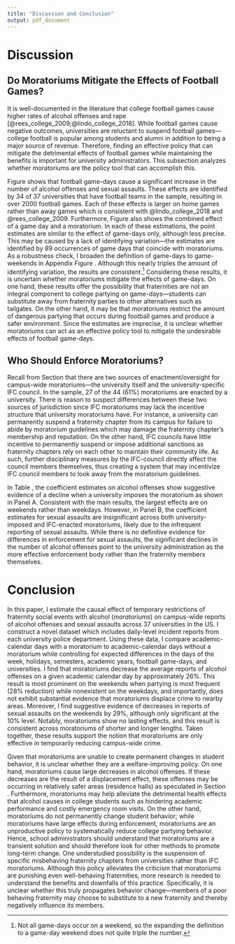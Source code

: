 ```yaml
---
title: "Discussion and Conclusion"
output: pdf_document
---
```


<!-- ```{r setup, include=FALSE} -->
<!-- knitr::opts_chunk$set(echo = TRUE) -->
<!-- ``` -->

# Discussion \label{section:discussion}

## Do Moratoriums Mitigate the Effects of Football Games? \label{section:football}

It is well-documented in the literature that college football games cause higher rates of alcohol offenses and rape [@rees_college_2009;@lindo_college_2018]. While football games cause negative outcomes, universities are reluctant to suspend football games—college football is popular among students and alumni in addition to being a major source of revenue. Therefore, finding an effective policy that can mitigate the detrimental effects of football games while maintaining the benefits is important for university administrators. This subsection analyzes whether moratoriums are the policy tool that can accomplish this.

Figure \ref{game_moratorium_plot} shows that football game-days cause a significant increase in the number of alcohol offenses and sexual assaults. These effects are identified by 34 of 37 universities that have football teams in the sample, resulting in over 2000 football games. Each of these effects is larger on home games rather than away games which is consistent with @lindo_college_2018 and @rees_college_2009. Furthermore, Figure \ref{game_moratorium_plot} also shows the combined effect of a game day and a moratorium. In each of these estimations, the point estimates are similar to the effect of game-days only, although less precise. This may be caused by a lack of identifying variation—the estimates are identified by 89 occurrences of game days that coincide with moratoriums. As a robustness check, I broaden the definition of game-days to game-weekends in Appendix Figure \ref{game_weekend_plot}. Although this nearly triples the amount of identifying variation, the results are consistent.^[Not all game-days occur on a weekend, so the expanding the definition to a game-day weekend does not quite triple the number.]  Considering these results, it is uncertain whether moratoriums mitigate the effects of game-days. On one hand, these results offer the possibility that fraternities are not an integral component to college partying on game-days—students can substitute away from fraternity parties to other alternatives such as tailgates. On the other hand, it may be that moratoriums restrict the amount of dangerous partying that occurs during football games and produce a safer environment. Since the estimates are imprecise, it is unclear whether moratoriums can act as an effective policy tool to mitigate the undesirable effects of football game-days. 

## Who Should Enforce Moratoriums? \label{section:enforce}

Recall from Section \ref{section:moratoriums} that there are two sources of enactment/oversight for campus-wide moratoriums—the university itself and the university-specific IFC council. In the sample, 27 of the 44 (61%) moratoriums are enacted by a university. There is reason to suspect differences between these two sources of jurisdiction since IFC moratoriums may lack the incentive structure that university moratoriums have. For instance, a university can permanently suspend a fraternity chapter from its campus for failure to abide by moratorium guidelines which may damage the fraternity chapter's membership and reputation. On the other hand, IFC councils have little incentive to permanently suspend or impose additional sanctions as fraternity chapters rely on each other to maintain their community life. As such, further disciplinary measures by the IFC-council directly affect the council members themselves, thus creating a system that may incentivize IFC council members to look away from the moratorium guidelines.

In Table \ref{ifc_uni_table}, the coefficient estimates on alcohol offenses show suggestive evidence of a decline when a university imposes the moratorium as shown in Panel A. Consistent with the main results, the largest effects are on weekends rather than weekdays. However, in Panel B, the coefficient estimates for sexual assaults are insignificant across both university-imposed and IFC-enacted moratoriums, likely due to the infrequent reporting of sexual assaults. While there is no definitive evidence for differences in enforcement for sexual assaults, the significant declines in the number of alcohol offenses point to the university administration as the more effective enforcement body rather than the fraternity members themselves. 



# Conclusion \label{section:conclusion}

In this paper, I estimate the causal effect of temporary restrictions of fraternity social events with alcohol (*moratoriums*) on campus-wide reports of alcohol offenses and sexual assaults across 37 universities in the US. I construct a novel dataset which includes daily-level incident reports from each university police department. Using these data, I compare academic-calendar days with a moratorium to academic-calendar days without a moratorium while controlling for expected differences in the days of the week, holidays, semesters, academic years, football game-days, and universities. I find that moratoriums decrease the average reports of alcohol offenses on a given academic calendar day by approximately 26%. This result is most prominent on the weekends when partying is most frequent (28% reduction) while nonexistent on the weekdays, and importantly, does not exhibit substantial evidence that moratoriums displace crime to nearby areas. Moreover, I find suggestive evidence of decreases in reports of sexual assaults on the weekends by 29%, although only significant at the 10% level. Notably, moratoriums show no lasting effects, and this result is consistent across moratoriums of shorter and longer lengths. Taken together, these results support the notion that moratoriums are only effective in temporarily reducing campus-wide crime.

Given that moratoriums are unable to create permanent changes in student behavior, it is unclear whether they are a welfare-improving policy. On one hand, moratoriums cause large decreases in alcohol offenses. If these decreases are the result of a displacement effect, these offenses may be occurring in relatively safer areas (residence halls) as speculated in Section \ref{section:spillover}. Furthermore, moratoriums may help alleviate the detrimental health effects that alcohol causes in college students such as hindering academic performance and costly emergency room visits. On the other hand, moratoriums do not permanently change student behavior; while moratoriums have large effects during enforcement, moratoriums are an unproductive policy to systematically reduce college partying behavior. Hence, school administrators should understand that moratoriums are a transient solution and should therefore look for other methods to promote long-term change. One understudied possibility is the suspension of specific misbehaving fraternity chapters from universities rather than IFC moratoriums. Although this policy alleviates the criticism that moratoriums are punishing even well-behaving fraternities, more research is needed to understand the benefits and downfalls of this practice. Specifically, it is unclear whether this truly propagates behavior change—members of a poor behaving fraternity may choose to substitute to a new fraternity and thereby negatively influence its members. 



